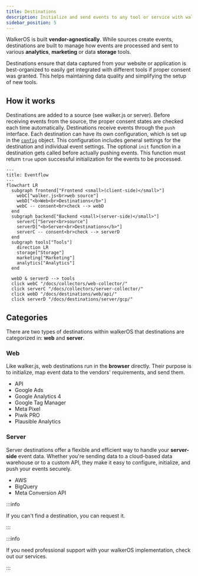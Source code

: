 ```yaml
---
title: Destinations
description: Initialize and send events to any tool or service with walkerOS
sidebar_position: 5
---
```



WalkerOS is built **vendor-agnostically**.
While&nbsp;<Link to="/docs/sources">sources</Link> create events, destinations
are built to manage how events are processed and sent to various **analytics**,
**marketing** or data **storage** tools.

Destinations ensure that data captured from your website or application is
best-organized to easily get integrated with different tools if proper consent
was granted. This helps maintaining data quality and simplifying the setup of
new tools.

## How it works

Destinations are added to a source
(see&nbsp;<Link to="/docs/collectors/web-collector/commands#destination">walker.js</Link>
or&nbsp;<Link to="/docs/collectors/server-collector/commands#destination">server</Link>).
Before receiving events from the source, the proper consent states are checked
each time automatically. Destinations receive events through the `push`
interface. Each destination can have its own configuration, which is set up in
the [`config`](/docs/destinations/event_mapping#example) object. This
configuration includes general settings for the destination and individual event
settings. The optional `init` function in a destination gets called before
actually pushing events. This function must return `true` upon successful
initialization for the events to be processed.

```mermaid
---
title: Eventflow
---
flowchart LR
  subgraph frontend["Frontend <small>(client-side)</small>"]
    webC["walker.js<br>web source"]
    webD["<b>Web<br>Destinations</b>"]
    webC -- consent<br>check --> webD
  end
  subgraph backend["Backend <small>(server-side)</small>"]
    serverC["Server<br>source"]
    serverD["<b>Server<br>Destinations</b>"]
    serverC -- consent<br>check --> serverD
  end
  subgraph tools["Tools"]
    direction LR
    storage["Storage"]
    marketing["Marketing"]
    analytics["Analytics"]
  end

  webD & serverD --> tools
  click webC "/docs/collectors/web-collector/"
  click serverC "/docs/collectors/server-collector/"
  click webD "/docs/destinations/web/api/"
  click serverD "/docs/destinations/server/gcp/"
```

## Categories

There are two types of destinations within walkerOS that destinations are
categorized in: **web** and **server**.

### Web

Like&nbsp;<Link to="/docs/collectors/web-collector">walker.js</Link>, web
destinations run in the **browser** directly. Their purpose is to initialize,
map event data to the vendors' requirements, and send them.

- <Link to="/docs/destinations/web/api">API</Link>
- <Link to="/docs/destinations/web/google_ads">Google Ads</Link>
- <Link to="/docs/destinations/web/ga4">Google Analytics 4</Link>
- <Link to="/docs/destinations/web/gtm">Google Tag Manager</Link>
- <Link to="/docs/destinations/web/meta">Meta Pixel</Link>
- <Link to="/docs/destinations/web/piwikpro">Piwik PRO</Link>
- <Link to="/docs/destinations/web/plausible">Plausible Analytics</Link>

### Server

Server destinations offer a flexible and efficient way to handle your
**server-side** event data. Whether you're sending data to a cloud-based data
warehouse or to a custom API, they make it easy to configure, initialize, and
push your events securely.

- <Link to="/docs/destinations/server/aws">AWS</Link>
- <Link to="/docs/destinations/server/gcp">BigQuery</Link>
- <Link to="/docs/destinations/server/meta">Meta Conversion API</Link>

:::info

If you can't find a destination, you
can&nbsp;<Link to="https://github.com/elbwalker/walkerOS/issues/new?assignees=&labels=&template=feature_request.md&title=">request
it</Link>.

:::

:::info

If you need professional support with your walkerOS implementation, check out
our&nbsp;<Link to="/services">services</Link>.

:::
